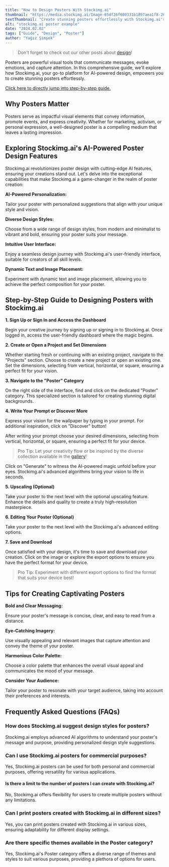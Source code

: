 ```yaml
---
title: "How to Design Posters With Stockimg.ai"
thumbnail: "https://media.stockimg.ai/Image-65df26f600331b1897aea1f8-2638221910.png"
textThumbnail: "Create stunning posters effortlessly with Stockimg.ai's AI-powered design features and user-friendly interface. Dive into a step-by-step guide for captivating designs and explore FAQs for personalized options and commercial use. Start crafting impactful posters today!"
alt: "stockimg.ai poster example"
date: "2024.02.02"
tags: ["Guide", "Design", "Poster"]
author: "Yağız Şimşek"
---
```


<CustomImage
    src="https://media.stockimg.ai/Image-65df26f600331b1897aea1f8-2638221910.png"
    alt="stockimg.ai poster example"
/>

> Don't forget to check out our other posts about [design](https://stockimg.ai/blog/design)!

Posters are powerful visual tools that communicate messages, evoke emotions, and capture attention. In this comprehensive guide, we'll explore how Stockimg.ai, your go-to platform for AI-powered design, empowers you to create stunning posters effortlessly.

[Click here to directly jump into step-by-step guide.](https://stockimg.ai/blog/design/how-to-design-poster-with-stockimg#step-by-step-guide-to-designing-posters-with-stockimgai)

## Why Posters Matter

Posters serve as impactful visual elements that convey information, promote events, and express creativity. Whether for marketing, activism, or personal expression, a well-designed poster is a compelling medium that leaves a lasting impression.

## Exploring Stockimg.ai's AI-Powered Poster Design Features

Stockimg.ai revolutionizes poster design with cutting-edge AI features, ensuring your creations stand out. Let's delve into the exceptional capabilities that make Stockimg.ai a game-changer in the realm of poster creation:

**AI-Powered Personalization:**

Tailor your poster with personalized suggestions that align with your unique style and vision.

**Diverse Design Styles:**

Choose from a wide range of design styles, from modern and minimalist to vibrant and bold, ensuring your poster suits your message.

**Intuitive User Interface:**

Enjoy a seamless design journey with Stockimg.ai's user-friendly interface, suitable for creators of all skill levels.

**Dynamic Text and Image Placement:**

Experiment with dynamic text and image placement, allowing you to achieve the perfect composition for your poster.

## Step-by-Step Guide to Designing Posters with Stockimg.ai

**1. Sign Up or Sign In and Access the Dashboard**

<CustomImage
    src="https://raw.githubusercontent.com/Abdurrahman-Subh/mdx-blog/main/images/stockimg-home.png"
    alt="stockimg.ai home"
/>
Begin your creative journey by signing up or signing in to Stockimg.ai. Once logged in, access the user-friendly dashboard where the magic begins.

**2. Create or Open a Project and Set Dimensions**

<CustomImage
    src="https://raw.githubusercontent.com/Abdurrahman-Subh/mdx-blog/main/images/stockimg-dashboard.png"
    alt="stockimg.ai dashboard"
/>
Whether starting fresh or continuing with an existing project, navigate to the "Projects" section. Choose to create a new project or open an existing one. Set the dimensions, selecting from vertical, horizontal, or square, ensuring a perfect fit for your vision.

**3. Navigate to the "Poster" Category**

<CustomImage
    src="https://raw.githubusercontent.com/Abdurrahman-Subh/mdx-blog/main/images/stockimg-poster-category.png"
    alt="finding poster category"
/>
On the right side of the interface, find and click on the dedicated "Poster" category. This specialized section is tailored for creating stunning digital backgrounds.

**4. Write Your Prompt or Discover More**

<CustomImage
    src="https://raw.githubusercontent.com/Abdurrahman-Subh/mdx-blog/main/images/stockimg-create-poster.gif"
    alt="writing prompts and generating"
/>
Express your vision for the wallpaper by typing in your prompt. For additional inspiration, click on "Discover" button!

After writing your prompt choose your desired dimensions, selecting from vertical, horizontal, or square, ensuring a perfect fit for your device.
> Pro Tip: Let your creativity flow or be inspired by the diverse collection available in the [gallery](https://stockimg.ai/blog/design)!

Click on "Generate" to witness the AI-powered magic unfold before your eyes. Stockimg.ai's advanced algorithms bring your vision to life in seconds.

**5. Upscaling (Optional)**

<CustomImage
    src="https://raw.githubusercontent.com/Abdurrahman-Subh/mdx-blog/main/images/stockimg-upsc-poster.gif"
    alt="upscaling"
/>
Take your poster to the next level with the optional upscaling feature. Enhance the details and quality to create a truly high-resolution masterpiece.

**6. Editing Your Poster (Optional)**

<CustomImage
    src="https://raw.githubusercontent.com/Abdurrahman-Subh/mdx-blog/main/images/stockimg-edit-poster.gif"
    alt="upscaling"
/>

Take your poster to the next level with the Stockimg.ai's advanced editing options.

**7. Save and Download**

<CustomImage
    src="https://raw.githubusercontent.com/Abdurrahman-Subh/mdx-blog/main/images/stockimg-download-poster.gif"
    alt="saving"
/>
Once satisfied with your design, it's time to save and download your creation. Click on the image or explore the export options to ensure you have the perfect format for your device.

> Pro Tip: Experiment with different export options to find the format that suits your device best!


## Tips for Creating Captivating Posters

**Bold and Clear Messaging:**

Ensure your poster's message is concise, clear, and easy to read from a distance.

**Eye-Catching Imagery:**

Use visually appealing and relevant images that capture attention and convey the theme of your poster.

**Harmonious Color Palette:**

Choose a color palette that enhances the overall visual appeal and communicates the mood of your message.

**Consider Your Audience:**

Tailor your poster to resonate with your target audience, taking into account their preferences and interests.

## Frequently Asked Questions (FAQs)
### How does Stockimg.ai suggest design styles for posters?
Stockimg.ai employs advanced AI algorithms to understand your poster's message and purpose, providing personalized design style suggestions.

### Can I use Stockimg.ai posters for commercial purposes?
Yes, Stockimg.ai posters can be used for both personal and commercial purposes, offering versatility for various applications.

#### Is there a limit to the number of posters I can create with Stockimg.ai?
No, Stockimg.ai offers flexibility for users to create multiple posters without any limitations.

### Can I print posters created with Stockimg.ai in different sizes?
Yes, you can print posters created with Stockimg.ai in various sizes, ensuring adaptability for different display settings.

### Are there specific themes available in the Poster category?
Yes, Stockimg.ai's Poster category offers a diverse range of themes and styles to suit various purposes, providing a plethora of options for users.